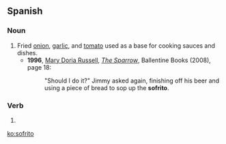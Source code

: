 {{Wikipedia}}

==Spanish==

===Noun===
{{es-noun|m}}

# Fried [[onion]], [[garlic]], and [[tomato]] used as a base for cooking sauces and dishes.
#* '''1996''', [[w:Mary Doria Russell|Mary Doria Russell]], ''[[w:The Sparrow (novel)|The Sparrow]]'', Ballentine Books (2008), page 18:
#*: "Should I do it?" Jimmy asked again, finishing off his beer and using a piece of bread to sop up the '''sofrito'''.

===Verb===
{{es-past participle|sofrit|sofreír}}

# {{es-verb form of|mood=participle|tense=past|ending=ar|sofreír}}

[[ko:sofrito]]